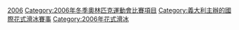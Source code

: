 {{Commons category|Figure skating at the 2006 Winter Olympics}}
[[Category:奥林匹克运动会花样滑冰比赛|2006]]
[[Category:2006年冬季奧林匹克運動會比賽項目|Category:2006年冬季奧林匹克運動會比賽項目]]
[[Category:義大利主辦的國際花式滑冰賽事|Category:義大利主辦的國際花式滑冰賽事]]
[[Category:2006年花式滑冰|Category:2006年花式滑冰]]